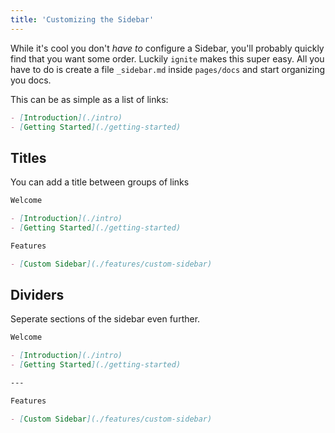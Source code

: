 ```yaml
---
title: 'Customizing the Sidebar'
---
```


While it's cool you don't *have to* configure a Sidebar, you'll probably quickly find that you want some order.
Luckily `ignite` makes this super easy.
All you have to do is create a file `_sidebar.md` inside `pages/docs` and start organizing you docs.

This can be as simple as a list of links:

```md
- [Introduction](./intro)
- [Getting Started](./getting-started)
```

## Titles

You can add a title between groups of links

```md
Welcome

- [Introduction](./intro)
- [Getting Started](./getting-started)

Features

- [Custom Sidebar](./features/custom-sidebar)
```

## Dividers

Seperate sections of the sidebar even further.

```md
Welcome

- [Introduction](./intro)
- [Getting Started](./getting-started)

--- 

Features

- [Custom Sidebar](./features/custom-sidebar)
```